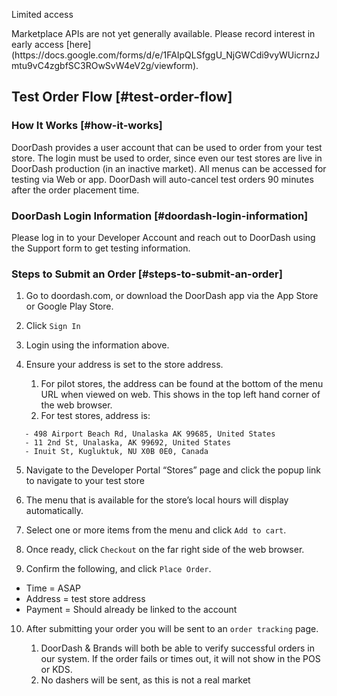 Limited access

<Warning>
Marketplace APIs are not yet generally available. Please record interest in early access [here](https://docs.google.com/forms/d/e/1FAIpQLSfggU_NjGWCdi9vyWUicrnzJmtu9vC4zgbfSC3ROwSvW4eV2g/viewform).
</Warning>

## Test Order Flow [#test-order-flow]

### How It Works [#how-it-works]

DoorDash provides a user account that can be used to order from your test store. The login must be used to order, since even our test stores are live in DoorDash production (in an inactive market). All menus can be accessed for testing via Web or app. DoorDash will auto-cancel test orders 90 minutes after the order placement time.

### DoorDash Login Information [#doordash-login-information]

Please log in to your Developer Account and reach out to DoorDash using the Support form to get testing information.

### Steps to Submit an Order [#steps-to-submit-an-order]

1. Go to doordash.com, or download the DoorDash app via the App Store or Google Play Store.
2. Click `Sign In`
3. Login using the information above.
4. Ensure your address is set to the store address.

   1. For pilot stores, the address can be found at the bottom of the menu URL when viewed on web. This shows in the top left hand corner of the web browser.
   2. For test stores, address is:

```
   - 498 Airport Beach Rd, Unalaska AK 99685, United States  
   - 11 2nd St, Unalaska, AK 99692, United States  
   - Inuit St, Kugluktuk, NU X0B 0E0, Canada  

```

5. Navigate to the Developer Portal “Stores” page and click the popup link to navigate to your test store
   
6. The menu that is available for the store’s local hours will display automatically.
7. Select one or more items from the menu and click `Add to cart`.
8. Once ready, click `Checkout` on the far right side of the web browser.
9. Confirm the following, and click `Place Order`.

* Time = ASAP
* Address = test store address
* Payment = Should already be linked to the account

10. After submitting your order you will be sent to an `order tracking` page.

    1. DoorDash & Brands will both be able to verify successful orders in our system. If the order fails or times out, it will not show in the POS or KDS.
    2. No dashers will be sent, as this is not a real market


